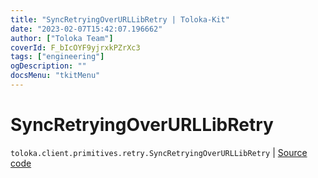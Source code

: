 ```yaml
---
title: "SyncRetryingOverURLLibRetry | Toloka-Kit"
date: "2023-02-07T15:42:07.196662"
author: ["Toloka Team"]
coverId: F_bIcOYF9yjrxkPZrXc3
tags: ["engineering"]
ogDescription: ""
docsMenu: "tkitMenu"
---
```


# SyncRetryingOverURLLibRetry
`toloka.client.primitives.retry.SyncRetryingOverURLLibRetry` | [Source code](https://github.com/Toloka/toloka-kit/blob/v1.1.3/src/client/primitives/retry.py#L302)